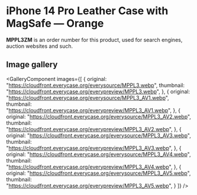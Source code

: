
# iPhone 14 Pro Leather Case with MagSafe — Orange

<Callout type='info' emoji='👉🏻'>**MPPL3ZM** is an order number for this product, used for search engines, auction websites and such.</Callout>

## Image gallery

<GalleryComponent
    images={[
      {
        original: "https://cloudfront.everycase.org/everysource/MPPL3.webp",
        thumbnail: "https://cloudfront.everycase.org/everypreview/MPPL3.webp",
      },
      {
        original: "https://cloudfront.everycase.org/everysource/MPPL3_AV1.webp",
        thumbnail: "https://cloudfront.everycase.org/everypreview/MPPL3_AV1.webp",
      },
      {
        original: "https://cloudfront.everycase.org/everysource/MPPL3_AV2.webp",
        thumbnail: "https://cloudfront.everycase.org/everypreview/MPPL3_AV2.webp",
      },
      {
        original: "https://cloudfront.everycase.org/everysource/MPPL3_AV3.webp",
        thumbnail: "https://cloudfront.everycase.org/everypreview/MPPL3_AV3.webp",
      },
      {
        original: "https://cloudfront.everycase.org/everysource/MPPL3_AV4.webp",
        thumbnail: "https://cloudfront.everycase.org/everypreview/MPPL3_AV4.webp",
      },
      {
        original: "https://cloudfront.everycase.org/everysource/MPPL3_AV5.webp",
        thumbnail: "https://cloudfront.everycase.org/everypreview/MPPL3_AV5.webp",
      }
    ]}
  />
